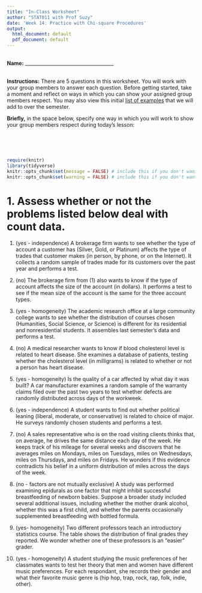 ```yaml
---
title: "In-Class Worksheet"
author: "STAT011 with Prof Suzy"
date: 'Week 14: Practice with Chi-square Procedures'
output:
  html_document: default
  pdf_document: default
---
```

<br>
**Name:** _____________________________________

<br>
**Instructions:** There are 5 questions in this worksheet. You will work with your group members to answer each question. Before getting started, take a moment and reflect on ways in which you can show your assigned group members respect. You may also view this initial [list of examples](https://docs.google.com/document/d/1emP8SiS2IO-_blKdVmVp-CJTr0NLlKG4vzMnphH-P7E/edit?usp=sharing) that we will add to over the semester.

**Briefly,** in the space below, specify one way in which you will work to show your group members respect during today's lesson:

<br>
<br>
<br>

```r
require(knitr)
library(tidyverse)
knitr::opts_chunk$set(message = FALSE) # include this if you don't want markdown to knit messages
knitr::opts_chunk$set(warning = FALSE) # include this if you don't want markdown to knit warnings
```


# 1. Assess whether or not the problems listed below deal with count data. 

1.  (yes - independence) A brokerage firm wants to see whether the type of account a customer has (Silver, Gold, or Platinum) affects the type of trades that customer makes (in person, by phone, or on the Internet). It collects a random sample of trades made for its customers over the past year and performs a test.  

2. (no) The brokerage firm from (1) also wants to know if the type of account affects the size of the account (in dollars). It performs a test to see if the mean size of the account is the same for the three account types.  

3. (yes - homogeneity) The academic research office at a large community college wants to see whether the distribution of courses chosen (Humanities, Social Science, or Science) is different for its residential and nonresidential students. It assembles last semester's data and performs a test.  

4. (no)  A medical researcher wants to know if blood cholesterol level is related to heart disease. She examines a database of  patients, testing whether the cholesterol level (in milligrams) is related to whether or not a person has heart disease.

5. (yes - homogeneity) Is the quality of a car affected by what day it was built? A car manufacturer examines a random sample of the warranty claims filed over the past two years to test whether defects are randomly distributed across days of the workweek.

6. (yes - independence) A student wants to find out whether political leaning (liberal, moderate, or conservative) is related to choice of major. He surveys  randomly chosen students and performs a test.

7. (no) A sales representative who is on the road visiting clients thinks that, on average, he drives the same distance each day of the week. He keeps track of his mileage for several weeks and discovers that he averages  miles on Mondays,  miles on Tuesdays,  miles on Wednesdays,  miles on Thursdays, and  miles on Fridays. He wonders if this evidence contradicts his belief in a uniform distribution of miles across the days of the week. 

8. (no - factors are not mutually exclusive) A study was performed examining epidurals as one factor that might inhibit successful breastfeeding of newborn babies. Suppose a broader study included several additional issues, including whether the mother drank alcohol, whether this was a first child, and whether the parents occasionally supplemented breastfeeding with bottled formula. 

9. (yes- homogeneity) Two different professors teach an introductory statistics course. The table shows the distribution of final grades they reported. We wonder whether one of these professors is an "easier" grader. 

10. (yes - homogeneity) A student studying the music preferences of her classmates wants to test her theory that men and women have different music preferences. For each respondant, she records their gender and what their favorite music genre is (hip hop, trap, rock, rap, folk, indie, other). 